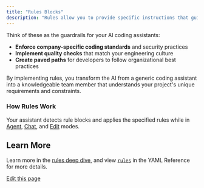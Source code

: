 ```yaml
---
title: "Rules Blocks"
description: "Rules allow you to provide specific instructions that guide how the AI assistant behaves when working with your code. Instead of the AI making assumptions about your coding standards, architecture patterns, or project-specific requirements, you can explicitly define guidelines that ensure consistent, contextually appropriate responses."
---
```


Think of these as the guardrails for your AI coding assistants:

* **Enforce company-specific coding standards** and security practices
* **Implement quality checks** that match your engineering culture
* **Create paved paths** for developers to follow organizational best practices

By implementing rules, you transform the AI from a generic coding assistant into a knowledgeable team member that understands your project's unique requirements and constraints.

### How Rules Work[​](#how-rules-work "Direct link to How Rules Work")

Your assistant detects rule blocks and applies the specified rules while in [Agent](/features/agent/quick-start), [Chat](/features/chat/quick-start), and [Edit](/features/edit/quick-start) modes.

## Learn More[​](#learn-more "Direct link to Learn More")

Learn more in the [rules deep dive](/customize/deep-dives/rules), and view [`rules`](/reference#rules) in the YAML Reference for more details.

[Edit this page](https://github.com/continuedev/continue/tree/main/docs/docs/customization/rules.mdx)
